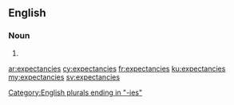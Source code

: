 ==English==

===Noun===
{{head|en}}

# {{plural of|expectancy}}

[[Category:English plurals ending in "-ies"]]

[[ar:expectancies]]
[[cy:expectancies]]
[[fr:expectancies]]
[[ku:expectancies]]
[[my:expectancies]]
[[sv:expectancies]]